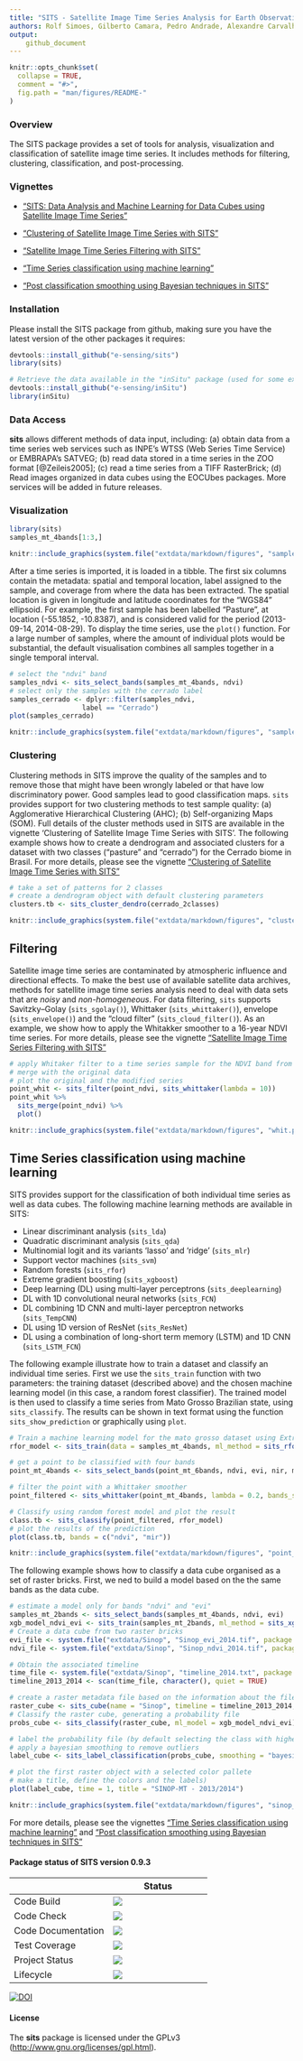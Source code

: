```yaml
---
title: "SITS - Satellite Image Time Series Analysis for Earth Observation Data Cubes"
authors: Rolf Simoes, Gilberto Camara, Pedro Andrade, Alexandre Carvalho, Gilberto Queiroz, Lorena Santos, Karine Ferreira, Victor Maus 
output:
    github_document
---
```

```r
knitr::opts_chunk$set(
  collapse = TRUE,
  comment = "#>",
  fig.path = "man/figures/README-"
)
```

### Overview

The SITS package provides a set of tools for analysis, visualization and classification of satellite image time series. It includes methods for filtering, clustering, classification, and post-processing. 

### Vignettes

  - [“SITS: Data Analysis and Machine Learning for Data Cubes using
    Satellite Image Time
    Series”](https://github.com/e-sensing/sits-docs/blob/master/vignettes/sits.pdf)

  - [“Clustering of Satellite Image Time Series with
    SITS”](https://github.com/e-sensing/sits-docs/blob/master/vignettes/clustering.pdf)

  - [“Satellite Image Time Series Filtering with
    SITS”](https://github.com/e-sensing/sits-docs/blob/master/vignettes/filtering.pdf)

  - [“Time Series classification using machine
    learning”](https://github.com/e-sensing/sits-docs/blob/master/vignettes/machine_learning.pdf)

  - [“Post classification smoothing using Bayesian techniques in
    SITS”](https://github.com/e-sensing/sits-docs/blob/master/vignettes/smoothing.pdf)
    
### Installation

Please install the SITS package from github, making sure you have the latest version of the other packages it requires:

```r
devtools::install_github("e-sensing/sits")
library(sits)

# Retrieve the data available in the "inSitu" package (used for some examples)
devtools::install_github("e-sensing/inSitu")
library(inSitu)
```

### Data Access 

**sits** allows different methods of data input, including: (a) obtain data from a time series web services such as INPE's WTSS (Web Series Time Service) or EMBRAPA's SATVEG; (b) read data stored in a time series in the ZOO format [@Zeileis2005]; (c) read a time series from a TIFF RasterBrick; (d) Read images organized in data cubes using the EOCUbes packages. More services will be added in future releases.

### Visualization

```r
library(sits)
samples_mt_4bands[1:3,]
```

```r
knitr::include_graphics(system.file("extdata/markdown/figures", "samples_mt_4bands.png", package = "sits"))
```

After a time series is imported, it is loaded in a tibble. The first six columns contain the metadata: spatial and temporal location, label assigned to the sample, and coverage from where the data has been extracted. The spatial location is given in longitude and latitude coordinates for the "WGS84" ellipsoid. For example, the first sample has been labelled "Pasture", at location (-55.1852, -10.8387), and is considered valid for the period (2013-09-14, 2014-08-29). To display the time series, use the `plot()` function. For a large number of samples, where the amount of individual plots would be substantial, the default visualisation combines all samples together in a single temporal interval. 

```r
# select the "ndvi" band
samples_ndvi <- sits_select_bands(samples_mt_4bands, ndvi)
# select only the samples with the cerrado label
samples_cerrado <- dplyr::filter(samples_ndvi, 
                  label == "Cerrado")
plot(samples_cerrado)
```

```r
knitr::include_graphics(system.file("extdata/markdown/figures", "samples_cerrado.png", package = "sits"))
```

### Clustering

Clustering methods in SITS improve the quality of the samples and to remove those that might have been wrongly labeled or that have low discriminatory power. Good samples lead to good classification maps. `sits` provides support for two clustering methods to test sample quality: (a) Agglomerative Hierarchical Clustering (AHC); (b)  Self-organizing Maps (SOM). Full details of the cluster methods used in SITS are available in the vignette 'Clustering of Satellite Image Time Series with SITS'. The following example shows how to create a dendrogram and associated clusters for a dataset with two classes ("pasture" and "cerrado") for the Cerrado biome in Brasil. For more details, please see the vignette [“Clustering of Satellite Image Time Series with SITS”](https://github.com/e-sensing/sits-docs/blob/master/vignettes/clustering.pdf)


```r
# take a set of patterns for 2 classes
# create a dendrogram object with default clustering parameters
clusters.tb <- sits_cluster_dendro(cerrado_2classes)
```

```r
knitr::include_graphics(system.file("extdata/markdown/figures", "cluster_dendro.png", package = "sits"))
```


## Filtering

Satellite image time series are contaminated by atmospheric influence and directional effects. To make the best use of available satellite data archives, methods for satellite image time series analysis need to deal with data sets that are *noisy* and *non-homogeneous*. For data filtering, `sits` supports Savitzky–Golay (`sits_sgolay()`), Whittaker (`sits_whittaker()`), envelope (`sits_envelope()`) and the "cloud filter" (`sits_cloud_filter()`). As an example, we show how to apply the Whitakker smoother to a 16-year NDVI time series. For more details, please see the vignette [“Satellite Image Time Series Filtering with SITS”](https://github.com/e-sensing/sits-docs/blob/master/vignettes/filtering.pdf)


```r
# apply Whitaker filter to a time series sample for the NDVI band from 2000 to 2016
# merge with the original data
# plot the original and the modified series
point_whit <- sits_filter(point_ndvi, sits_whittaker(lambda = 10))
point_whit %>% 
  sits_merge(point_ndvi) %>% 
  plot()
```

```r
knitr::include_graphics(system.file("extdata/markdown/figures", "whit.png", package = "sits"))
```


## Time Series classification using machine learning 

SITS provides support for the classification of both individual time series as well as data cubes. The following machine learning methods are available in SITS:

* Linear discriminant analysis (`sits_lda`)
* Quadratic discriminant analysis (`sits_qda`)
* Multinomial logit and its variants 'lasso' and 'ridge' (`sits_mlr`)
* Support vector machines (`sits_svm`)
* Random forests (`sits_rfor`)
* Extreme gradient boosting (`sits_xgboost`)
* Deep learning (DL) using multi-layer perceptrons (`sits_deeplearning`)
* DL with 1D convolutional neural networks (`sits_FCN`) 
* DL combining 1D CNN and multi-layer perceptron networks (`sits_TempCNN`)
* DL using 1D version of ResNet (`sits_ResNet`)
* DL using a combination of long-short term memory (LSTM) and 1D CNN (`sits_LSTM_FCN`)


The following example illustrate how to train a dataset and classify an individual time series. First we use the `sits_train` function with two parameters: the training dataset (described above) and the chosen machine learning model (in this case, a random forest classifier). The trained model is then used to classify a time series from Mato Grosso Brazilian state, using `sits_classify`. The results can be shown in text format using the function `sits_show_prediction` or graphically using `plot`.

```r

# Train a machine learning model for the mato grosso dataset using Extreme Gradient Boosting
rfor_model <- sits_train(data = samples_mt_4bands, ml_method = sits_rfor(num_trees = 500))

# get a point to be classified with four bands
point_mt_4bands <- sits_select_bands(point_mt_6bands, ndvi, evi, nir, mir)

# filter the point with a Whittaker smoother
point_filtered <- sits_whittaker(point_mt_4bands, lambda = 0.2, bands_suffix = "") 

# Classify using random forest model and plot the result
class.tb <- sits_classify(point_filtered, rfor_model)
# plot the results of the prediction
plot(class.tb, bands = c("ndvi", "mir"))
```

```r
knitr::include_graphics(system.file("extdata/markdown/figures", "point_mt_classified_rfor.png", package = "sits"))
```


The following example shows how to classify a data cube organised as a set of raster bricks. First, we ned to build a model based on the the same bands as the data cube.

```r
# estimate a model only for bands "ndvi" and "evi"
samples_mt_2bands <- sits_select_bands(samples_mt_4bands, ndvi, evi)
xgb_model_ndvi_evi <- sits_train(samples_mt_2bands, ml_method = sits_xgboost())
# Create a data cube from two raster bricks
evi_file <- system.file("extdata/Sinop", "Sinop_evi_2014.tif", package = "inSitu")
ndvi_file <- system.file("extdata/Sinop", "Sinop_ndvi_2014.tif", package = "inSitu")

# Obtain the associated timeline
time_file <- system.file("extdata/Sinop", "timeline_2014.txt", package = "inSitu")
timeline_2013_2014 <- scan(time_file, character(), quiet = TRUE)

# create a raster metadata file based on the information about the files
raster_cube <- sits_cube(name = "Sinop", timeline = timeline_2013_2014, bands = c("ndvi", "evi"), files = c(ndvi_file, evi_file))
# Classify the raster cube, generating a probability file
probs_cube <- sits_classify(raster_cube, ml_model = xgb_model_ndvi_evi)

# label the probability file (by default selecting the class with higher probability)
# apply a bayesian smoothing to remove outliers
label_cube <- sits_label_classification(probs_cube, smoothing = "bayesian")

# plot the first raster object with a selected color pallete
# make a title, define the colors and the labels)
plot(label_cube, time = 1, title = "SINOP-MT - 2013/2014")
```

```r
knitr::include_graphics(system.file("extdata/markdown/figures", "sinop_bayes.png", package = "sits"))
```

For more details, please see the vignettes [“Time Series classification using machine learning”](https://github.com/e-sensing/sits-docs/blob/master/vignettes/machine_learning.pdf) and [“Post classification smoothing using Bayesian techniques in SITS”](https://github.com/e-sensing/sits-docs/blob/master/vignettes/smoothing.pdf)

#### Package status of SITS version 0.9.3

| |Status|
|---|---|
|Code Build | [<img src="http://www.dpi.inpe.br/jenkins/buildStatus/icon?job=sits-build-ubuntu-16.04">](http://www.dpi.inpe.br/jenkins/job/sits-build-ubuntu-16.04/lastBuild/consoleFull)|
|Code Check |[<img src="http://www.dpi.inpe.br/jenkins/buildStatus/icon?job=sits-check-ubuntu-16.04">](http://www.dpi.inpe.br/jenkins/job/sits-check-ubuntu-16.04/lastBuild/consoleFull)|
|Code Documentation |[<img src="http://www.dpi.inpe.br/jenkins/buildStatus/icon?job=sits-documentation-ubuntu-16.04">](http://www.dpi.inpe.br/jenkins/job/sits-documentation-ubuntu-16.04/lastBuild/consoleFull)|
| Test Coverage | [<img src="http://codecov.io/github/e-sensing/sits/coverage.svg?branch=master">](https://codecov.io/github/e-sensing/sits?branch=master) |
| Project Status | [<img src="http://www.repostatus.org/badges/latest/active.svg">](https://www.tidyverse.org/lifecycle/#maturing) |
| Lifecycle | [<img src="https://img.shields.io/badge/lifecycle-maturing-blue.svg">](https://www.tidyverse.org/lifecycle/#maturing) |


[![DOI](https://zenodo.org/badge/98539507.svg)](https://zenodo.org/badge/latestdoi/98539507)

#### License

The **sits** package is licensed under the GPLv3 (<http://www.gnu.org/licenses/gpl.html>).
